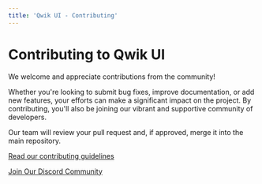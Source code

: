 ```yaml
---
title: 'Qwik UI - Contributing'
---
```


# Contributing to Qwik UI

We welcome and appreciate contributions from the community!

Whether you're looking to submit bug fixes, improve documentation, or add new features, your efforts can
make a significant impact on the project. By contributing, you'll also be joining
our vibrant and supportive community of developers.

Our team will review your pull request and, if approved, merge it into the main repository.

[Read our contributing guidelines](https://github.com/qwikifiers/qwik-ui/blob/main/CONTRIBUTING.md)

[Join Our Discord Community](https://discord.gg/PVWUUejrez)
